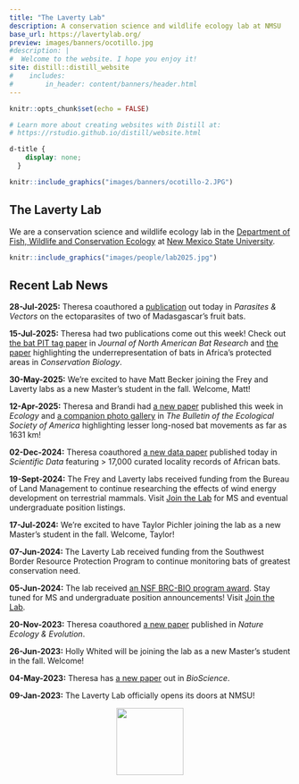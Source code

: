 ```yaml
---
title: "The Laverty Lab"
description: A conservation science and wildlife ecology lab at NMSU
base_url: https://lavertylab.org/
preview: images/banners/ocotillo.jpg
#description: |
#  Welcome to the website. I hope you enjoy it!
site: distill::distill_website
#    includes:
#        in_header: content/banners/header.html
---
```

```r
knitr::opts_chunk$set(echo = FALSE)

# Learn more about creating websites with Distill at:
# https://rstudio.github.io/distill/website.html

```

```css
d-title {
    display: none;
  }
```


```r
knitr::include_graphics("images/banners/ocotillo-2.JPG")
```

<h2>The Laverty Lab</h2>

We are a conservation science and wildlife ecology lab in the [Department of Fish, Wildlife and Conservation Ecology](https://fwce.nmsu.edu/) at [New Mexico State University](https://nmsu.edu/). 

````r
knitr::include_graphics("images/people/lab2025.jpg")
````

<h2>Recent Lab News</h2>

**28-Jul-2025:** Theresa coauthored a [publication](https://doi.org/10.1186/s13071-025-06805-z) out today in *Parasites & Vectors* on the ectoparasites of two of Madasgascar's fruit bats. 

**15-Jul-2025:** Theresa had two publications come out this week! Check out [the bat PIT tag paper](https://www.eaglehill.us/nabr-pdfs-special/nabr-008-Waag.pdf) in *Journal of North American Bat Research* and [the paper](https://doi.org/10.1111/cobi.70108) highlighting the underrepresentation of bats in Africa's protected areas in *Conservation Biology*. 

**30-May-2025:** We're excited to have Matt Becker joining the Frey and Laverty labs as a new Master's student in the fall. Welcome, Matt!

**12-Apr-2025:** Theresa and Brandi had [a new paper](https://onlinelibrary.wiley.com/share/author/W4BV2K4ZKQMWG5TARAWJ?target=10.1002/ecy.70067) published this week in *Ecology* and [a companion photo gallery](https://doi.org/10.1002/bes2.70016) in *The Bulletin of the Ecological Society of America* highlighting lesser long-nosed bat movements as far as 1631 km!

**02-Dec-2024:** Theresa coauthored [a new data paper](https://doi.org/10.1038/s41597-024-04170-7) published today in *Scientific Data* featuring > 17,000 curated locality records of African bats.

**19-Sept-2024:** The Frey and Laverty labs received funding from the Bureau of Land Management to continue researching the effects of wind energy development on terrestrial mammals. Visit [Join the Lab](https://lavertylab.org/join-the-lab) for MS and eventual undergraduate position listings. 

**17-Jul-2024:** We're excited to have Taylor Pichler joining the lab as a new Master's student in the fall. Welcome, Taylor!

**07-Jun-2024:** The Laverty Lab received funding from the Southwest Border Resource Protection Program to continue monitoring bats of greatest conservation need. 

**05-Jun-2024:** The lab received [an NSF BRC-BIO program award](https://www.nsf.gov/awardsearch/showAward?AWD_ID=2335008&HistoricalAwards=false). Stay tuned for MS and undergraduate position announcements! Visit [Join the Lab](https://lavertylab.org/join-the-lab).

**20-Nov-2023:** Theresa coauthored [a new paper](https://rdcu.be/drzoK) published in *Nature Ecology & Evolution*.

**26-Jun-2023:** Holly Whited will be joining the lab as a new Master's student in the fall. Welcome!

**04-May-2023:** Theresa has [a new paper](https://doi.org/10.1093/biosci/biad032) out in *BioScience*. 

**09-Jan-2023:** The Laverty Lab officially opens its doors at NMSU!

<!-- **11-25-2022:** Two new Master's students are joining the lab this January. Welcome Iona Rohan (co-advised by [Dr. Jennifer Frey](https://fwce.nmsu.edu/faculty-staff/jennifer-frey.html)) and Brandi Stevenson -->

<!-- **08-08-2022:** Theresa accepted an offer to join the Department of Fish, Wildlife and Conservation Ecology at New Mexico State University starting January 2023. The Laverty Lab begins!  -->

<center>
<img src="images/NMSU_NoU-Crimson.png" width="120px">
</center>

